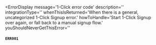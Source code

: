 
<ErrorDisplay
  message='1-Click error code'
  description=''
  integrationType=''
  whenThisIsReturned='When there is a general, uncategorized 1-Click Signup error.'
  howToHandle='Start 1-Click Signup over again, or fall back to a manual signup flow.'
  youShouldNeverGetThisError=''
>
  #### `ERR001`
</ErrorDisplay>
